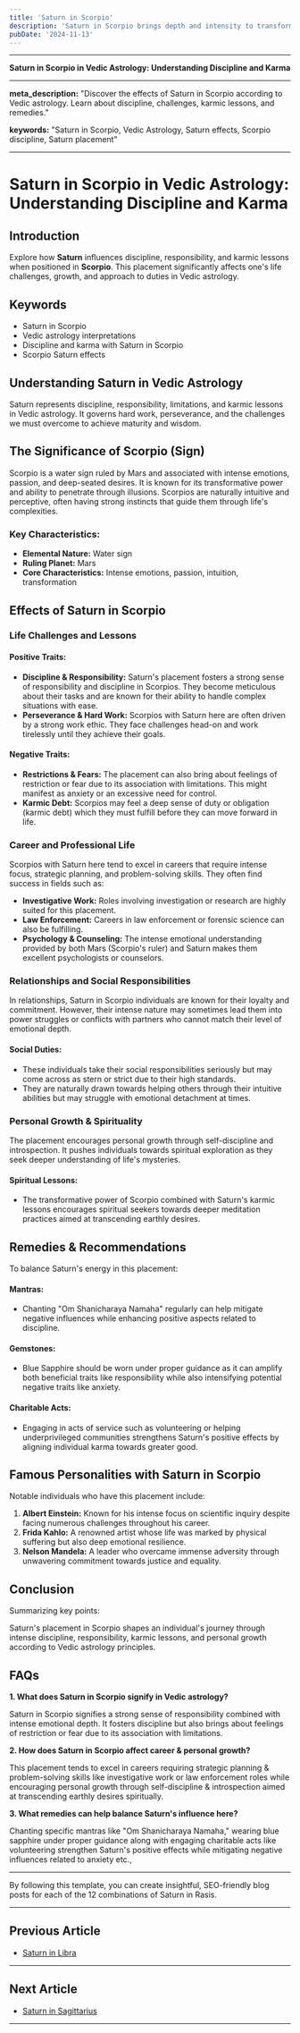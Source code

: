 ```yaml
---
title: 'Saturn in Scorpio'
description: 'Saturn in Scorpio brings depth and intensity to transformation and discipline. Individuals face challenges that lead to personal growth and possess strong willpower and resilience.'
pubDate: '2024-11-13'
---
```


---

**Saturn in Scorpio in Vedic Astrology: Understanding Discipline and Karma**

---

**meta_description:** "Discover the effects of Saturn in Scorpio according to Vedic astrology. Learn about discipline, challenges, karmic lessons, and remedies."

**keywords:** "Saturn in Scorpio, Vedic Astrology, Saturn effects, Scorpio discipline, Saturn placement"

---

# Saturn in Scorpio in Vedic Astrology: Understanding Discipline and Karma

## Introduction

Explore how **Saturn** influences discipline, responsibility, and karmic lessons when positioned in **Scorpio**. This placement significantly affects one's life challenges, growth, and approach to duties in Vedic astrology.

## Keywords

- Saturn in Scorpio
- Vedic astrology interpretations
- Discipline and karma with Saturn in Scorpio
- Scorpio Saturn effects

## Understanding Saturn in Vedic Astrology

Saturn represents discipline, responsibility, limitations, and karmic lessons in Vedic astrology. It governs hard work, perseverance, and the challenges we must overcome to achieve maturity and wisdom.

## The Significance of Scorpio (Sign)

Scorpio is a water sign ruled by Mars and associated with intense emotions, passion, and deep-seated desires. It is known for its transformative power and ability to penetrate through illusions. Scorpios are naturally intuitive and perceptive, often having strong instincts that guide them through life's complexities.

### Key Characteristics:
- **Elemental Nature:** Water sign
- **Ruling Planet:** Mars
- **Core Characteristics:** Intense emotions, passion, intuition, transformation

## Effects of Saturn in Scorpio

### Life Challenges and Lessons

#### Positive Traits:
- **Discipline & Responsibility:** Saturn's placement fosters a strong sense of responsibility and discipline in Scorpios. They become meticulous about their tasks and are known for their ability to handle complex situations with ease.
- **Perseverance & Hard Work:** Scorpios with Saturn here are often driven by a strong work ethic. They face challenges head-on and work tirelessly until they achieve their goals.

#### Negative Traits:
- **Restrictions & Fears:** The placement can also bring about feelings of restriction or fear due to its association with limitations. This might manifest as anxiety or an excessive need for control.
- **Karmic Debt:** Scorpios may feel a deep sense of duty or obligation (karmic debt) which they must fulfill before they can move forward in life.

### Career and Professional Life

Scorpios with Saturn here tend to excel in careers that require intense focus, strategic planning, and problem-solving skills. They often find success in fields such as:

- **Investigative Work:** Roles involving investigation or research are highly suited for this placement.
- **Law Enforcement:** Careers in law enforcement or forensic science can also be fulfilling.
- **Psychology & Counseling:** The intense emotional understanding provided by both Mars (Scorpio's ruler) and Saturn makes them excellent psychologists or counselors.

### Relationships and Social Responsibilities

In relationships, Saturn in Scorpio individuals are known for their loyalty and commitment. However, their intense nature may sometimes lead them into power struggles or conflicts with partners who cannot match their level of emotional depth.

#### Social Duties:
- These individuals take their social responsibilities seriously but may come across as stern or strict due to their high standards.
- They are naturally drawn towards helping others through their intuitive abilities but may struggle with emotional detachment at times.

### Personal Growth & Spirituality

The placement encourages personal growth through self-discipline and introspection. It pushes individuals towards spiritual exploration as they seek deeper understanding of life's mysteries.

#### Spiritual Lessons:
- The transformative power of Scorpio combined with Saturn's karmic lessons encourages spiritual seekers towards deeper meditation practices aimed at transcending earthly desires.
  
## Remedies & Recommendations

To balance Saturn's energy in this placement:

#### Mantras:
- Chanting "Om Shanicharaya Namaha" regularly can help mitigate negative influences while enhancing positive aspects related to discipline.

#### Gemstones:
- Blue Sapphire should be worn under proper guidance as it can amplify both beneficial traits like responsibility while also intensifying potential negative traits like anxiety.

#### Charitable Acts:
- Engaging in acts of service such as volunteering or helping underprivileged communities strengthens Saturn's positive effects by aligning individual karma towards greater good.

## Famous Personalities with Saturn in Scorpio

Notable individuals who have this placement include:

1. **Albert Einstein:** Known for his intense focus on scientific inquiry despite facing numerous challenges throughout his career.
2. **Frida Kahlo:** A renowned artist whose life was marked by physical suffering but also deep emotional resilience.
3. **Nelson Mandela:** A leader who overcame immense adversity through unwavering commitment towards justice and equality.

## Conclusion

Summarizing key points:

Saturn's placement in Scorpio shapes an individual's journey through intense discipline, responsibility, karmic lessons, and personal growth according to Vedic astrology principles.

## FAQs

**1. What does Saturn in Scorpio signify in Vedic astrology?**

Saturn in Scorpio signifies a strong sense of responsibility combined with intense emotional depth. It fosters discipline but also brings about feelings of restriction or fear due to its association with limitations.

**2. How does Saturn in Scorpio affect career & personal growth?**

This placement tends to excel in careers requiring strategic planning & problem-solving skills like investigative work or law enforcement roles while encouraging personal growth through self-discipline & introspection aimed at transcending earthly desires spiritually.

**3. What remedies can help balance Saturn's influence here?**

Chanting specific mantras like "Om Shanicharaya Namaha," wearing blue sapphire under proper guidance along with engaging charitable acts like volunteering strengthen Saturn's positive effects while mitigating negative influences related to anxiety etc.,

---

By following this template, you can create insightful, SEO-friendly blog posts for each of the 12 combinations of Saturn in Rasis.

---

## Previous Article
- [Saturn in Libra](/blogs-md/0807_Saturn_in_Rashi/080707_Saturn_in_Libra.mdx)

---

## Next Article
- [Saturn in Sagittarius](/blogs-md/0807_Saturn_in_Rashi/080709_Saturn_in_Sagittarius.mdx)

---
